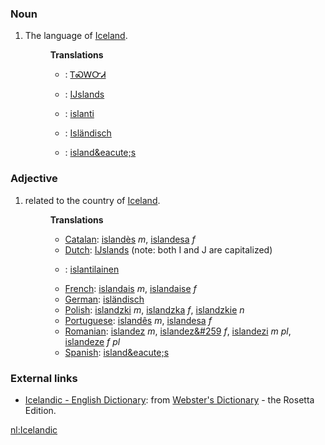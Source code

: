 === Noun ===
#The language of [[Iceland]].
#:'''Translations'''
#:*{{chr}}: [[ᎢᏍᎳᏅᏗ]]
#:*{{nl}}: [[IJslands]] {{n}}
#:*{{fi}}: [[islanti]]
#:*{{de}}: [[Isländisch]] {{n}}
#:*{{es}}: [[island&eacute;s]]

=== Adjective ===
#related to the country of [[Iceland]].
#:'''Translations'''
#:*[[Catalan]]: [[islandès]] ''m'', [[islandesa]] ''f''
#:*[[Dutch]]: [[IJslands]] (note: both I and J are capitalized)
#:*{{fi}}: [[islantilainen]]
#:*[[French]]: [[islandais]] ''m'', [[islandaise]] ''f''
#:*[[German]]: [[isländisch]]
#:*[[Polish]]: [[islandzki]] ''m'', [[islandzka]] ''f'', [[islandzkie]] ''n''
#:*[[Portuguese]]: [[islandês]] ''m'', [[islandesa]] ''f''
#:*[[Romanian]]: [[islandez]] ''m'', [[islandez&#259]] ''f'', [[islandezi]] ''m pl'', [[islandeze]] ''f pl''
#:*[[Spanish]]: [[island&eacute;s]]

=== External links ===
*[http://www.websters-online-dictionary.org/definition/Icelandic-english/ Icelandic - English Dictionary]: from [http://www.websters-online-dictionary.org/ Webster's Dictionary] - the Rosetta Edition.

[[nl:Icelandic]]